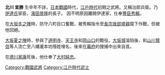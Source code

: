 {{Japanese|japanese=北川宣勝|kana=きたがわ のぶかつ|romaji=Kitagawa Nobukatsu}}
'''北川 宣勝''' 生卒年不詳，[[日本|日本]][[战国_(日本)|戰國]]時代，[[江戶時代|江戶時代]]初期之武將。又稱治郎兵衛。乃[[伊達氏|伊達氏]]家臣，[[濱田景隆|濱田景隆]]的長子。
因不明原因離開伊達家，仕奉[[豐臣秀賴|豐臣秀賴]]。

在[[大坂冬之陣|大坂冬之陣]]時，防守八町目口奮戰，被秀賴指令至[[長宗我部盛親|長宗我部盛親]]麾下作戰，但被他回絕。

[[大坂夏之陣|大坂夏之陣]]時，參與了[[道明寺|道明寺]]、[[天王寺|天王寺]]和[[岡山口|岡山口]]的戰役。[[大坂城|大坂城]]淪陷後，和[[山川賢信|山川賢信]]等人流亡至八幡瀧本坊隱姓埋名，後來在[[幕府|幕府]]的搜捕中出來自首。

在[[德川家康|德川家康]]死後，他仕奉了[[大村純忠|大村純忠]]。

{{DEFAULTSORT:Kitagawa Nobukatsu}}

[[Category:戰國武將|Category:戰國武將]]
[[Category:江戶時代武士|Category:江戶時代武士]]